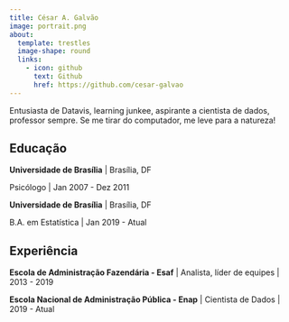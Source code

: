 ```yaml
---
title: César A. Galvão
image: portrait.png
about:
  template: trestles
  image-shape: round
  links:
    - icon: github
      text: Github
      href: https://github.com/cesar-galvao
---
```


:::{#hero-heading}

Entusiasta de Datavis, learning junkee, aspirante a cientista de dados, professor sempre. Se me tirar do computador, me leve para a natureza!

## Educação

**Universidade de Brasília** | Brasília, DF

Psicólogo | Jan 2007 - Dez 2011

**Universidade de Brasília** | Brasília, DF

B.A. em Estatística | Jan 2019 - Atual

## Experiência

**Escola de Administração Fazendária - Esaf** | Analista, líder de equipes | 2013 - 2019

**Escola Nacional de Administração Pública - Enap** | Cientista de Dados | 2019 - Atual

:::
